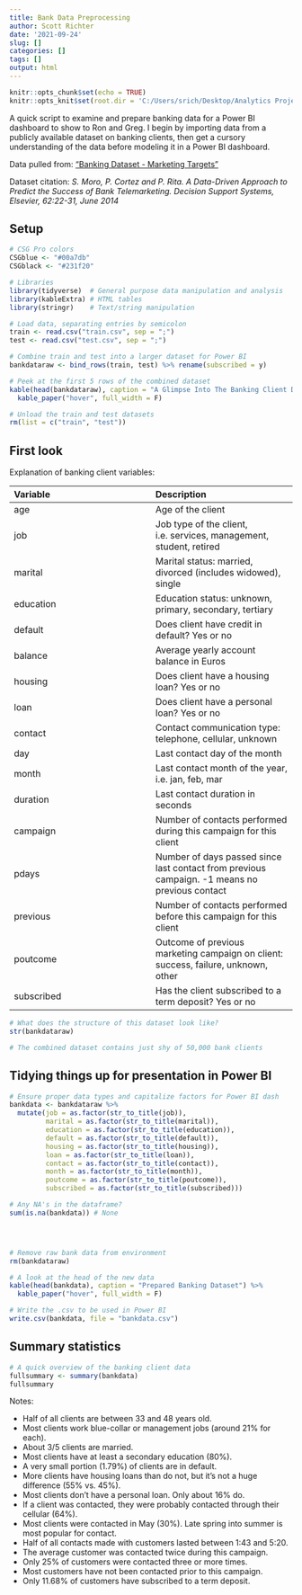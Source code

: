 ```yaml
---
title: Bank Data Preprocessing
author: Scott Richter
date: '2021-09-24'
slug: []
categories: []
tags: []
output: html
---
```


```r
knitr::opts_chunk$set(echo = TRUE)
knitr::opts_knit$set(root.dir = 'C:/Users/srich/Desktop/Analytics Projects/Power BI - Banking Data')
```

A quick script to examine and prepare banking data for a Power BI dashboard to show to Ron and Greg. I begin by importing data from a publicly available dataset on banking clients, then get a cursory understanding of the data before modeling it in a Power BI dashboard.

Data pulled from:
["Banking Dataset - Marketing Targets"]("https://www.kaggle.com/prakharrathi25/banking-dataset-marketing-targets")

Dataset citation:
*S. Moro, P. Cortez and P. Rita. A Data-Driven Approach to Predict the Success of Bank Telemarketing. Decision Support Systems, Elsevier, 62:22-31, June 2014*

## Setup
```r
# CSG Pro colors
CSGblue <- "#00a7db"
CSGblack <- "#231f20"

# Libraries
library(tidyverse)  # General purpose data manipulation and analysis
library(kableExtra) # HTML tables
library(stringr)    # Text/string manipulation

# Load data, separating entries by semicolon
train <- read.csv("train.csv", sep = ";")
test <- read.csv("test.csv", sep = ";")

# Combine train and test into a larger dataset for Power BI
bankdataraw <- bind_rows(train, test) %>% rename(subscribed = y)

# Peek at the first 5 rows of the combined dataset
kable(head(bankdataraw), caption = "A Glimpse Into The Banking Client Dataset") %>%
  kable_paper("hover", full_width = F)

# Unload the train and test datasets
rm(list = c("train", "test"))
```

## First look

Explanation of banking client variables:  


| Variable   | Description                                                                                    |
| :---       | :---                                                                                           |
| age        | Age of the client                                                                              |
| job        | Job type of the client, i.e. services, management, student, retired                            |
| marital    | Marital status: married, divorced (includes widowed), single                                   |
| education  | Education status: unknown, primary, secondary, tertiary                                        |
| default    | Does client have credit in default? Yes or no                                                  |
| balance    | Average yearly account balance in Euros                                                        |
| housing    | Does client have a housing loan? Yes or no                                                     |
| loan       | Does client have a personal loan? Yes or no                                                    |
| contact    | Contact communication type: telephone, cellular, unknown                                       |
| day        | Last contact day of the month                                                                  |
| month      | Last contact month of the year, i.e. jan, feb, mar                                             |
| duration   | Last contact duration in seconds                                                               |
| campaign   | Number of contacts performed during this campaign for this client                              |
| pdays      | Number of days passed since last contact from previous campaign. -1 means no previous contact  |
| previous   | Number of contacts performed before this campaign for this client                              |
| poutcome   | Outcome of previous marketing campaign on client: success, failure, unknown, other             |
| subscribed | Has the client subscribed to a term deposit? Yes or no                                         |



```r
# What does the structure of this dataset look like?
str(bankdataraw)

# The combined dataset contains just shy of 50,000 bank clients
```

## Tidying things up for presentation in Power BI

```r
# Ensure proper data types and capitalize factors for Power BI dash
bankdata <- bankdataraw %>%
  mutate(job = as.factor(str_to_title(job)),
         marital = as.factor(str_to_title(marital)),
         education = as.factor(str_to_title(education)),
         default = as.factor(str_to_title(default)),
         housing = as.factor(str_to_title(housing)),
         loan = as.factor(str_to_title(loan)),
         contact = as.factor(str_to_title(contact)),
         month = as.factor(str_to_title(month)),
         poutcome = as.factor(str_to_title(poutcome)),
         subscribed = as.factor(str_to_title(subscribed)))

# Any NA's in the dataframe?
sum(is.na(bankdata)) # None




# Remove raw bank data from environment
rm(bankdataraw)

# A look at the head of the new data
kable(head(bankdata), caption = "Prepared Banking Dataset") %>%
  kable_paper("hover", full_width = F)

# Write the .csv to be used in Power BI
write.csv(bankdata, file = "bankdata.csv")
```

## Summary statistics
```r
# A quick overview of the banking client data
fullsummary <- summary(bankdata)
fullsummary
```
\n
\n

Notes:  

- Half of all clients are between 33 and 48 years old.
- Most clients work blue-collar or management jobs (around 21% for each).
- About 3/5 clients are married.
- Most clients have at least a secondary education (80%).
- A very small portion (1.79%) of clients are in default.
- More clients have housing loans than do not, but it's not a huge difference (55% vs. 45%).
- Most clients don't have a personal loan. Only about 16% do.
- If a client was contacted, they were probably contacted through their cellular (64%).
- Most clients were contacted in May (30%). Late spring into summer is most popular for contact.
- Half of all contacts made with customers lasted between 1:43 and 5:20.
- The average customer was contacted twice during this campaign. 
- Only 25% of customers were contacted three or more times.
- Most customers have not been contacted prior to this campaign.
- Only 11.68% of customers have subscribed to a term deposit.
